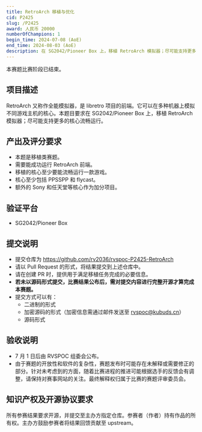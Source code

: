 ```yaml
---
title: RetroArch 移植与优化
cid: P2425
slug: /P2425
award: 人民币 20000
numberOfChampions: 1
begin_time: 2024-07-08 (AoE)
end_time: 2024-08-03 (AoE)
description: 在 SG2042/Pioneer Box 上，移植 RetroArch 模拟器；尽可能支持更多的核心流畅运行。
---
```



<ChallengesMetaInDoc />


<AdmonitionTypeNote>
本赛题比赛阶段已结束。
</AdmonitionTypeNote>

## 项目描述

RetroArch 又称作全能模拟器，是 libretro 项目的前端。它可以在多种机器上模拟不同游戏主机的核心。本题目要求在 SG2042/Pioneer Box 上，移植 RetroArch 模拟器；尽可能支持更多的核心流畅运行。

## 产出及评分要求

- 本题是移植类赛题。
- 需要能成功运行 RetroArch 前端。
- 移植的核心至少要能流畅运行一款游戏。
- 核心至少包括 PPSSPP 和 flycast。
- 额外的 Sony 和任天堂等核心作为加分项目。

## 验证平台

- SG2042/Pioneer Box

## 提交说明

- 提交仓库为 https://github.com/rv2036/rvspoc-P2425-RetroArch
- 请以 Pull Request 的形式，将结果提交到上述仓库中。
- 请在创建 PR 时，提供用于满足移植任务完成的必要信息。
- **若未以源码形式提交，比赛结果公布后，需对提交内容进行完整开源才算完成本赛题。**
- 提交方式可以有：
  - 二进制的形式
  - 加密源码的形式（加密信息需通过邮件发送至 rvspoc@kubuds.cn）
  - 源码形式

## 验收说明

- 7 月 1 日后由 RVSPOC 组委会公布。
- 由于赛题的开放性和软件的复杂性，赛题发布时可能存在未解释或需要修正的部分。针对未考虑到的方面，随着比赛进程的推进可能根据选手的反馈会有调整，请保持对赛事网站的关注。最终解释权归属于比赛的赛题评审委员会。

## 知识产权及开源协议要求

所有参赛结果要求开源，并提交至主办方指定仓库。参赛者（作者）持有作品的所有权。主办方鼓励参赛者将结果回馈贡献至 upstream。
